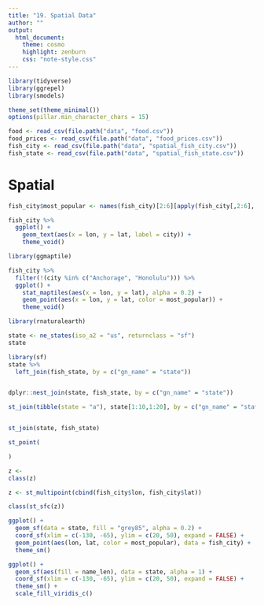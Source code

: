 ```yaml
---
title: "19. Spatial Data"
author: ""
output:
  html_document:
    theme: cosmo
    highlight: zenburn
    css: "note-style.css"
---
```



```r
library(tidyverse)
library(ggrepel)
library(smodels)

theme_set(theme_minimal())
options(pillar.min_character_chars = 15)

food <- read_csv(file.path("data", "food.csv"))
food_prices <- read_csv(file.path("data", "food_prices.csv"))
fish_city <- read_csv(file.path("data", "spatial_fish_city.csv"))
fish_state <- read_csv(file.path("data", "spatial_fish_state.csv"))
```

# Spatial


```r
fish_city$most_popular <- names(fish_city)[2:6][apply(fish_city[,2:6], 1, which.max)]
```

```r
fish_city %>%
  ggplot() +
    geom_text(aes(x = lon, y = lat, label = city)) +
    theme_void()
```

```r
library(ggmaptile)

fish_city %>%
  filter(!(city %in% c("Anchorage", "Honolulu"))) %>%
  ggplot() +
    stat_maptiles(aes(x = lon, y = lat), alpha = 0.2) +
    geom_point(aes(x = lon, y = lat, color = most_popular)) +
    theme_void()
```

```r
library(rnaturalearth)

state <- ne_states(iso_a2 = "us", returnclass = "sf")
state
```

```r
library(sf)
state %>%
  left_join(fish_state, by = c("gn_name" = "state"))


dplyr::nest_join(state, fish_state, by = c("gn_name" = "state"))

st_join(tibble(state = "a"), state[1:10,1:20], by = c("gn_name" = "state"))


st_join(state, fish_state)

st_point(

)

z <-
class(z)

z <- st_multipoint(cbind(fish_city$lon, fish_city$lat))

class(st_sfc(z))
```

```r
ggplot() +
  geom_sf(data = state, fill = "grey85", alpha = 0.2) +
  coord_sf(xlim = c(-130, -65), ylim = c(20, 50), expand = FALSE) +
  geom_point(aes(lon, lat, color = most_popular), data = fish_city) +
  theme_sm()
```

```r
ggplot() +
  geom_sf(aes(fill = name_len), data = state, alpha = 1) +
  coord_sf(xlim = c(-130, -65), ylim = c(20, 50), expand = FALSE) +
  theme_sm() +
  scale_fill_viridis_c()
```
